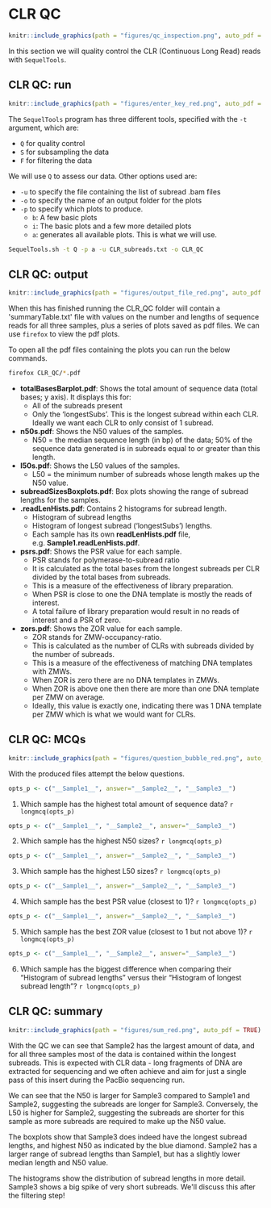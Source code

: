 # CLR QC {#clrqcchap}
```r
knitr::include_graphics(path = "figures/qc_inspection.png", auto_pdf = TRUE)
``` 

In this section we will quality control the CLR (Continuous Long Read) reads with `SequelTools`.

## CLR QC: run
```r
knitr::include_graphics(path = "figures/enter_key_red.png", auto_pdf = TRUE)
```

The `SequelTools` program has three different tools, specified with the `-t` argument, which are:

- `Q` for quality control
- `S` for subsampling the data
- `F` for filtering the data

We will use `Q` to assess our data. Other options used are:

- `-u` to specify the file containing the list of subread .bam files
- `-o` to specify the name of an output folder for the plots
- `-p` to specify which plots to produce. 
  - `b`: A few basic plots
  - `i`: The basic plots and a few more detailed plots
  - `a`: generates all available plots. This is what we will use.

```bash
SequelTools.sh -t Q -p a -u CLR_subreads.txt -o CLR_QC
```

## CLR QC: output
```r
knitr::include_graphics(path = "figures/output_file_red.png", auto_pdf = TRUE)
```

When this has finished running the CLR_QC folder will contain a \'summaryTable.txt\' file with values on the number and lengths of sequence reads for all three samples, plus a series of plots saved as pdf files. We can use `firefox` to view the pdf plots.

To open all the pdf files containing the plots you can run the below commands.

```bash
firefox CLR_QC/*.pdf
```

- __totalBasesBarplot.pdf__: Shows the total amount of sequence data (total bases; y axis). It displays this for: 
  - All of the subreads present
  - Only the 'longestSubs'. This is the longest subread within each CLR. Ideally we want each CLR to only consist of 1 subread. 
- __n50s.pdf__: Shows the N50 values of the samples.
  - N50 = the median sequence length (in bp) of the data; 50% of the sequence data generated is in subreads equal to or greater than this length.
- __l50s.pdf__: Shows the L50 values of the samples.
  - L50 = the minimum number of subreads whose length makes up the N50 value.
- __subreadSizesBoxplots.pdf__: Box plots showing the range of subread lengths for the samples.
- __.readLenHists.pdf__: Contains 2 histograms for subread length.
  - Histogram of subread lengths
  - Histogram of longest subread ('longestSubs') lengths.
  - Each sample has its own __readLenHists.pdf__ file, e.g. __Sample1.readLenHists.pdf__.
- __psrs.pdf__: Shows the PSR value for each sample.
  - PSR stands for polymerase-to-subread ratio
  - It is calculated as the total bases from the longest subreads per CLR divided by the total bases from subreads. 
  - This is a measure of the effectiveness of library preparation. 
  - When PSR is close to one the DNA template is mostly the reads of interest.
  - A total failure of library preparation would result in no reads of interest and a PSR of zero.
- __zors.pdf__: Shows the ZOR value for each sample.
  - ZOR stands for ZMW-occupancy-ratio.
  - This is calculated as the number of CLRs with subreads divided by the number of subreads.
  - This is a measure of the effectiveness of matching DNA templates with ZMWs. 
  - When ZOR is zero there are no DNA templates in ZMWs. 
  - When ZOR is above one then there are more than one DNA template per ZMW on average.
  - Ideally, this value is exactly one, indicating there was 1 DNA template per ZMW which is what we would want for CLRs.

## CLR QC: MCQs
```r
knitr::include_graphics(path = "figures/question_bubble_red.png", auto_pdf = TRUE)
```

With the produced files attempt the below questions.

```r
opts_p <- c("__Sample1__", answer="__Sample2__", "__Sample3__")
```
1. Which sample has the highest total amount of sequence data? `r longmcq(opts_p)`

```r
opts_p <- c("__Sample1__", "__Sample2__", answer="__Sample3__")
```
2. Which sample has the highest N50 sizes? `r longmcq(opts_p)`

```r
opts_p <- c("__Sample1__", answer="__Sample2__", "__Sample3__")
```
3. Which sample has the highest L50 sizes? `r longmcq(opts_p)`

```r
opts_p <- c("__Sample1__", answer="__Sample2__", "__Sample3__")
```
4. Which sample has the best PSR value (closest to 1)? `r longmcq(opts_p)`

```r
opts_p <- c("__Sample1__", answer="__Sample2__", "__Sample3__")
```
5. Which sample has the best ZOR value (closest to 1 but not above 1)? `r longmcq(opts_p)`

```r
opts_p <- c("__Sample1__", "__Sample2__", answer="__Sample3__")
```
6. Which sample has the biggest difference when comparing their "Histogram of subread lengths" versus their "Histogram of longest subread length"? `r longmcq(opts_p)`

## CLR QC: summary
```r
knitr::include_graphics(path = "figures/sum_red.png", auto_pdf = TRUE)
```

With the QC we can see that Sample2 has the largest amount of data, and for all three samples most of the data is contained within the longest subreads. This is expected with CLR data - long fragments of DNA are extracted for sequencing and we often achieve and aim for just a single pass of this insert during the PacBio sequencing run.

We can see that the N50 is larger for Sample3 compared to Sample1 and Sample2, suggesting the subreads are longer for Sample3. Conversely, the L50 is higher for Sample2, suggesting the subreads are shorter for this sample as more subreads are required to make up the N50 value.

The boxplots show that Sample3 does indeed have the longest subread lengths, and highest N50 as indicated by the blue diamond. Sample2 has a larger range of subread lengths than Sample1, but has a slightly lower median length and N50 value.

The histograms show the distribution of subread lengths in more detail. Sample3 shows a big spike of very short subreads. We\'ll discuss this after the filtering step!